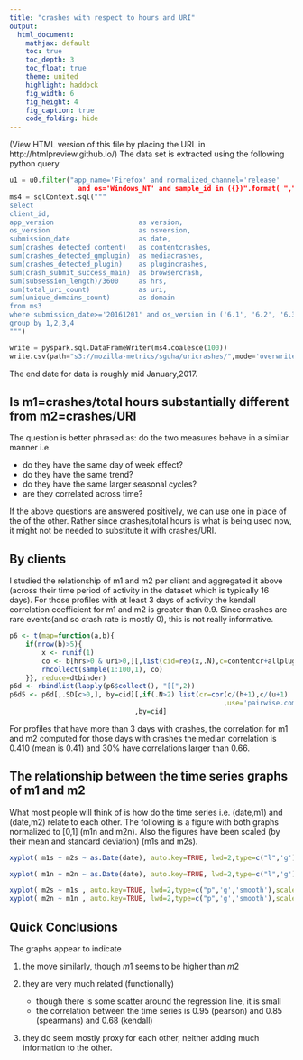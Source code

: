 ```yaml
---
title: "crashes with respect to hours and URI"
output:
  html_document:
    mathjax: default
    toc: true
    toc_depth: 3
    toc_float: true
    theme: united
    highlight: haddock
    fig_width: 6
    fig_height: 4
    fig_caption: true
    code_folding: hide
---
```

(View HTML version of this file by placing the URL in http://htmlpreview.github.io/)
The data set is extracted using the following python query

```python
u1 = u0.filter("app_name='Firefox' and normalized_channel='release'
                 and os='Windows_NT' and sample_id in ({})".format( ",".join(samplechar)))
ms4 = sqlContext.sql("""
select 
client_id,
app_version                     as version,
os_version                      as osversion,
submission_date                 as date,
sum(crashes_detected_content)   as contentcrashes,
sum(crashes_detected_gmplugin)  as mediacrashes,
sum(crashes_detected_plugin)    as plugincrashes,
sum(crash_submit_success_main)  as browsercrash,
sum(subsession_length)/3600     as hrs,
sum(total_uri_count)            as uri,
sum(unique_domains_count)       as domain
from ms3
where submission_date>='20161201' and os_version in ('6.1', '6.2', '6.3', '10.0')
group by 1,2,3,4
""")

write = pyspark.sql.DataFrameWriter(ms4.coalesce(100))
write.csv(path="s3://mozilla-metrics/sguha/uricrashes/",mode='overwrite',nullValue="NA",header=True)
```

The end date for data is roughly mid January,2017.


## Is  m1=crashes/total hours substantially different from m2=crashes/URI

The question is better phrased as: do the two measures behave in a similar
manner i.e.

- do they have the same day of week effect?
- do they have the same trend?
- do they have the same larger seasonal cycles?
- are they correlated across time?

If the above questions are answered positively, we can use one in place of the
of the other. Rather since crashes/total hours is what is being used now, it
might not be needed to substitute it with crashes/URI.

## By clients

I studied the relationship of m1 and m2 per client and aggregated it above
(across their time period of activity in the dataset which is typically 16
days). For those profiles with at least 3 days of activity the kendall
correlation coefficient for m1 and m2 is greater than 0.9. Since crashes are
rare events(and so crash rate is mostly 0), this is not really informative.

```r
p6 <- t(map=function(a,b){
    if(nrow(b)>5){
        x <- runif(1)
        co <- b[hrs>0 & uri>0,][,list(cid=rep(x,.N),c=contentcr+allplugincr,u= uri,h=hrs)]
        rhcollect(sample(1:100,1), co)
    }}, reduce=dtbinder)
p6d <- rbindlist(lapply(p6$collect(), "[[",2))
p6d5 <- p6d[,.SD[c>0,], by=cid][,if(.N>2) list(cr=cor(c/(h+1),c/(u+1)
                                                     ,use='pairwise.complete.obs',method='kendall'))
                               ,by=cid]
```

For profiles that have more than 3 days with crashes, the correlation for m1 and
m2 computed for those days with crashes the median correlation is 0.410 (mean is
0.41) and 30% have correlations larger than 0.66.

## The relationship between the time series graphs of m1 and m2

What most people will think of is how do the time series i.e. (date,m1) and
(date,m2) relate to each other. The following is a figure with both graphs
normalized to [0,1] (m1n and m2n). Also the figures have been scaled (by their
mean and standard deviation) (m1s and m2s).



```r
xyplot( m1s + m2s ~ as.Date(date), auto.key=TRUE, lwd=2,type=c("l",'g'),scale=list(tick.num=20),data=p9d)
```

```r
xyplot( m1n + m2n ~ as.Date(date), auto.key=TRUE, lwd=2,type=c("l",'g'),scale=list(tick.num=20),data=p9d)
```


```r
xyplot( m2s ~ m1s , auto.key=TRUE, lwd=2,type=c("p",'g','smooth'),scale=list(tick.num=20),data=p9d[order(m1s),][m1n<0.4,],main="m2 scaled vs m1 scaled (for values <0.4)")
xyplot( m2n ~ m1n , auto.key=TRUE, lwd=2,type=c("p",'g','smooth'),scale=list(tick.num=20),data=p9d[order(m1n),][m1n<0.4,],main="m2 normalized vs m1 normalized (for values <0.4)")
```

## Quick Conclusions

The graphs appear to indicate

1. the move similarly, though $m1$ seems to be higher than $m2$

2. they are very much related (functionally) 
     - though there is some scatter around the regression line, it is small
     - the correlation between the time series is 0.95 (pearson) and 0.85
       (spearmans) and 0.68 (kendall)
3. they do seem mostly proxy for each other, neither adding much information to
  the other.


